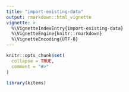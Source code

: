 ```yaml
---
title: "import-existing-data"
output: rmarkdown::html_vignette
vignette: >
  %\VignetteIndexEntry{import-existing-data}
  %\VignetteEngine{knitr::rmarkdown}
  %\VignetteEncoding{UTF-8}
---
```


```r
knitr::opts_chunk$set(
  collapse = TRUE,
  comment = "#>"
)
```

```r
library(kitems)
```
